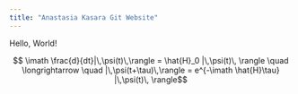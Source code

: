 ```yaml
---
title: "Anastasia Kasara Git Website"
---
```


Hello, World!

$$ \imath \frac{d}{dt}|\,\psi(t)\,\rangle = \hat{H}_0 |\,\psi(t)\, \rangle 
\quad \longrightarrow \quad
|\,\psi(t+\tau)\,\rangle = e^{-\imath \hat{H}\tau} |\,\psi(t)\, \rangle$$

<!-- #remove backslashes before ticks to get this to work.  -->
<!-- \`\`\`{r, echo = FALSE, fig.align='center'} -->
<!-- #install.packages("tidyverse") -->
<!-- #library(tidyverse) -->
<!-- rabi_tls <- function(t, alpha) return( sin(alpha*t) * sin(alpha*t)) -->

<!-- xs <- seq(0, pi*1.5, 0.005) -->
<!-- ys <- rabi_tls(xs, 1) -->

<!-- results <- data_frame(xs, ys, alpha = "1") -->

<!-- for(alpha in seq(0,3,1)){ -->
<!--   results <- results %>%  -->
<!--     bind_rows(data_frame( -->
<!--       xs,  -->
<!--       ys = rabi_tls(xs, alpha), -->
<!--       alpha = as.character(alpha) -->
<!--     )) -->
<!-- } -->

<!-- ggplot(results, aes(x = xs, y = ys, color = alpha)) +  -->
<!--   geom_line() +  -->
<!--   theme_bw() +  -->
<!--   theme(legend.position="none") -->
<!-- \`\`\` -->
